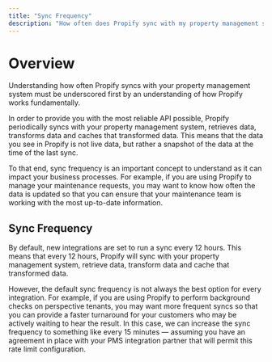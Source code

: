 ```yaml
---
title: "Sync Frequency"
description: "How often does Propify sync with my property management software?"
---
```


# Overview
Understanding how often Propify syncs with your property management system must be underscored first by an understanding of how Propify works fundamentally.

In order to provide you with the most reliable API possible, Propify periodically syncs with your property management system, retrieves data, transforms data and caches that transformed data. This means that the data you see in Propify is not live data, but rather a snapshot of the data at the time of the last sync.

To that end, sync frequency is an important concept to understand as it can impact your business processes. For example, if you are using Propify to manage your maintenance requests, you may want to know how often the data is updated so that you can ensure that your maintenance team is working with the most up-to-date information.

## Sync Frequency
By default, new integrations are set to run a sync every 12 hours. This means that every 12 hours, Propify will sync with your property management system, retrieve data, transform data and cache that transformed data.

However, the default sync frequency is not always the best option for every integration. For example, if you are using Propify to perform background checks on perspective tenants, you may want more frequent syncs so that you can provide a faster turnaround for your customers who may be actively waiting to hear the result. In this case, we can increase the sync frequency to something like every 15 minutes — assuming you have an agreement in place with your PMS integration partner that will permit this rate limit configuration.